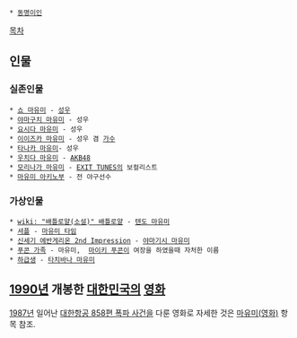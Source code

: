  * [[동명이인]]

[[목차]]
== 인물 ==
=== 실존인물 ===
 * [[쇼 마유미]] - [[성우]]
 * [[야마구치 마유미]] - 성우
 * [[요시다 마유미]] - 성우
 * [[이이즈카 마유미]] - 성우 겸 [[가수]]
 * [[타나카 마유미]]- 성우
 * [[우치다 마유미]] - [[AKB48]]
 * [[모리나가 마유미]] - [[EXIT TUNES]]의 보컬리스트
 * [[마유미 아키노부]] - 전 야구선수

=== 가상인물 ===
 * [[wiki: "배틀로얄(소설)" 배틀로얄]] - [[텐도 마유미]]
 * [[셔플]] - [[마유미 타임]]
 * [[신세기 에반게리온 2nd Impression]] - [[야마기시 마유미]]
 * [[푸콘 가족]] - 마유미,  [[마이키 푸콘]]이 여장을 하였을때 자처한 이름
 * [[하급생]] - [[타치바나 마유미]]

== [[1990년]] 개봉한 [[대한민국]]의 [[영화]] ==
[[1987년]] 일어난 [[대한항공 858편 폭파 사건]]을 다룬 영화로 자세한 것은 [[마유미(영화)]] 항목 참조.
